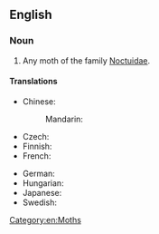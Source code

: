 ==English==

===Noun===
{{en-noun}}

# Any moth of the family [[Noctuidae]].

====Translations====
{{trans-top|moth of family Noctuidae}}
* Chinese:
*: Mandarin: {{t+|cmn|夜蛾|tr=yè'é|sc=Hani}}
* Czech: {{t+|cs|můra|f}}
* Finnish: {{t+|fi|yökkönen}}
* French: {{t+|fr|noctuelle|f}}
{{trans-mid}}
* German: {{t+|de|Eule|f}}
* Hungarian: {{t+|hu|bagolylepke}}
* Japanese: {{t|ja|夜蛾|tr=やが, yaga}}
* Swedish: {{t|sv|nattfly|n}}
{{trans-bottom}}

[[Category:en:Moths]]